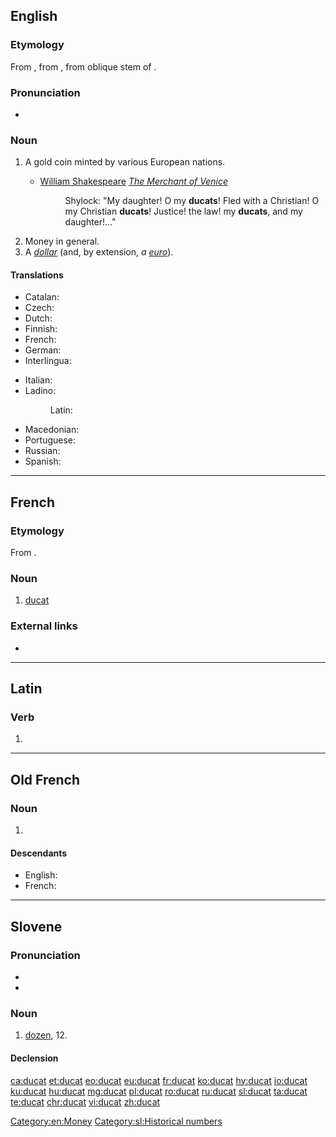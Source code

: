 ==English==

===Etymology===
From {{etyl|fro|en}} {{term|ducat|lang=fro}}, from {{etyl|ML.|en}} {{term|ducatus|lang=la}}, from oblique stem of {{term|dux||duke; leader|lang=la}}.

===Pronunciation===
* {{IPA|lang=en|/ˈdʌkət/}}

===Noun===
{{wikipedia}}
{{en-noun}}

# {{context|historical|lang=en}} A gold coin minted by various European nations.
#* [[w:William Shakespeare|William Shakespeare]] ''[[w:The Merchant of Venice|The Merchant of Venice]]''
#*: Shylock: "My daughter! O my '''ducats'''! Fled with a Christian! O my Christian '''ducats'''! Justice! the law! my '''ducats''', and my daughter!..."
# Money in general.
# A ''[[dollar]]'' (and, by extension, ''a [[euro]]'').

====Translations====
{{trans-top|historical gold coin}}
* Catalan: {{t+|ca|ducat|m}}
* Czech: {{t+|cs|dukát|m}}
* Dutch: {{t+|nl|dukaat|m}}
* Finnish: {{t|fi|dukaatti}}
* French: {{t+|fr|ducat|m}}
* German: {{t|de|Dukat|m}}
* Interlingua: {{t|ia|ducato}}
{{trans-mid}}
* Italian: {{t+|it|ducato}}
* Ladino:
*: Latin: {{t|lad|dukado|m}}
* Macedonian: {{t|mk|дукат|m|tr=dúkat}}
* Portuguese: {{t+|pt|ducado|m}}
* Russian: {{t+|ru|дукат|m|tr=dukát}}
* Spanish: {{t+|es|ducado|m}}
{{trans-bottom}}

[[Category:en:Money]]

----

==French==

===Etymology===
From {{etyl|it|fr}} {{term|ducato|lang=it}}.

===Noun===
{{fr-noun|m}}

# [[#English|ducat]]

===External links===
* {{R:TLFi}}

----

==Latin==

===Verb===
{{la-verb-form|dūcat}}

# {{inflection of|dūcō||3|s|pres|actv|subj|lang=la}}

----

==Old French==

===Noun===
{{fro-noun|m}}

# {{l|en|ducat}} {{gloss|historical coin}}

====Descendants====
* English: {{l|en|ducat}} {{qualifier|borrowed}}
* French: {{l|fr|ducat}}

----

==Slovene==

===Pronunciation===
* {{IPA|lang=sl|/ˈdùːtsat/|/ˈdúːtsat/}}
* {{sl-tonal|dúcat|dȗcat}}

===Noun===
{{sl-noun|dúcat|m-in|dúcata|dúcati}}

# [[dozen]], 12.

====Declension====
{{sl-decl-noun-m|dúcat}}

[[Category:sl:Historical numbers]]

[[ca:ducat]]
[[et:ducat]]
[[eo:ducat]]
[[eu:ducat]]
[[fr:ducat]]
[[ko:ducat]]
[[hy:ducat]]
[[io:ducat]]
[[ku:ducat]]
[[hu:ducat]]
[[mg:ducat]]
[[pl:ducat]]
[[ro:ducat]]
[[ru:ducat]]
[[sl:ducat]]
[[ta:ducat]]
[[te:ducat]]
[[chr:ducat]]
[[vi:ducat]]
[[zh:ducat]]
